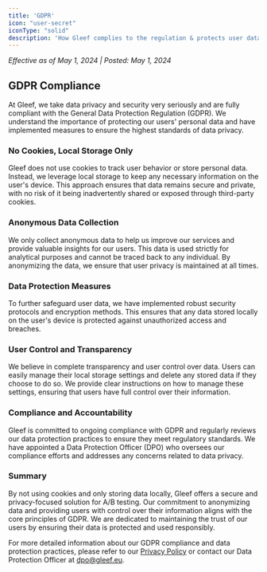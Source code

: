 ```yaml
---
title: 'GDPR'
icon: "user-secret"
iconType: "solid"
description: 'How Gleef complies to the regulation & protects user data'
---
```


_Effective as of May 1, 2024 | Posted: May 1, 2024_
## GDPR Compliance
At Gleef, we take data privacy and security very seriously and are fully compliant with the General Data Protection Regulation (GDPR). We understand the importance of protecting our users' personal data and have implemented measures to ensure the highest standards of data privacy.

### No Cookies, Local Storage Only
Gleef does not use cookies to track user behavior or store personal data. Instead, we leverage local storage to keep any necessary information on the user's device. This approach ensures that data remains secure and private, with no risk of it being inadvertently shared or exposed through third-party cookies.

### Anonymous Data Collection
We only collect anonymous data to help us improve our services and provide valuable insights for our users. This data is used strictly for analytical purposes and cannot be traced back to any individual. By anonymizing the data, we ensure that user privacy is maintained at all times.

### Data Protection Measures
To further safeguard user data, we have implemented robust security protocols and encryption methods. This ensures that any data stored locally on the user's device is protected against unauthorized access and breaches.

### User Control and Transparency
We believe in complete transparency and user control over data. Users can easily manage their local storage settings and delete any stored data if they choose to do so. We provide clear instructions on how to manage these settings, ensuring that users have full control over their information.

### Compliance and Accountability
Gleef is committed to ongoing compliance with GDPR and regularly reviews our data protection practices to ensure they meet regulatory standards. We have appointed a Data Protection Officer (DPO) who oversees our compliance efforts and addresses any concerns related to data privacy.

### Summary
By not using cookies and only storing data locally, Gleef offers a secure and privacy-focused solution for A/B testing. Our commitment to anonymizing data and providing users with control over their information aligns with the core principles of GDPR. We are dedicated to maintaining the trust of our users by ensuring their data is protected and used responsibly.

For more detailed information about our GDPR compliance and data protection practices, please refer to our [Privacy Policy](./privacy-policy) or contact our Data Protection Officer at dpo@gleef.eu.
